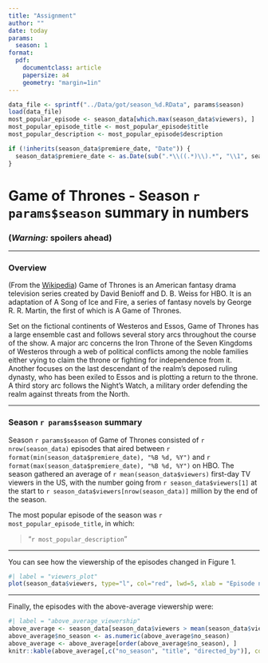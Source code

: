 ```yaml
---
title: "Assignment"
author: ""
date: today
params:
  season: 1
format: 
  pdf:
    documentclass: article
    papersize: a4
    geometry: "margin=1in"
---
```


```r
data_file <- sprintf("../Data/got/season_%d.RData", params$season)
load(data_file)
most_popular_episode <- season_data[which.max(season_data$viewers), ]
most_popular_episode_title <- most_popular_episode$title
most_popular_description <- most_popular_episode$description

if (!inherits(season_data$premiere_date, "Date")) {
  season_data$premiere_date <- as.Date(sub(".*\\((.*)\\).*", "\\1", season_data$premiere_date))
}
```

# Game of Thrones - Season `r params$season` summary in numbers

### __(*Warning:* spoilers ahead)__

***

### Overview

(From the [Wikipedia](https://en.wikipedia.org/wiki/Game_of_Thrones#Premise)) Game of Thrones is an American fantasy drama television series created by David Benioff and D. B. Weiss for HBO. It is an adaptation of A Song of Ice and Fire, a series of fantasy novels by George R. R. Martin, the first of which is A Game of Thrones.

Set on the fictional continents of Westeros and Essos, Game of Thrones has a large ensemble cast and follows several story arcs throughout the course of the show. A major arc concerns the Iron Throne of the Seven Kingdoms of Westeros through a web of political conflicts among the noble families either vying to claim the throne or fighting for independence from it. Another focuses on the last descendant of the realm's deposed ruling dynasty, who has been exiled to Essos and is plotting a return to the throne. A third story arc follows the Night's Watch, a military order defending the realm against threats from the North.

***

### Season `r params$season` summary

Season `r params$season` of Game of Thrones consisted of `r nrow(season_data)` episodes that aired between `r format(min(season_data$premiere_date), "%B %d, %Y")` and `r format(max(season_data$premiere_date), "%B %d, %Y")` on HBO. The season gathered an average of `r mean(season_data$viewers)` first-day TV viewers in the US, with the number going from `r season_data$viewers[1]` at the start to `r season_data$viewers[nrow(season_data)]` million by the end of the season.

The most popular episode of the season was `r most_popular_episode_title`, in which:

>  "`r most_popular_description`"

***

You can see how the viewership of the episodes changed in Figure 1.

```r
#| label = "viewers_plot"
plot(season_data$viewers, type="l", col="red", lwd=5, xlab = "Episode number", ylab = "1st day TV viewers in the US (millions)")
```

***

Finally, the episodes with the above-average viewership were:

```r
#| label = "above_average_viewership"
above_average <- season_data[season_data$viewers > mean(season_data$viewers, na.rm = TRUE), ]
above_average$no_season <- as.numeric(above_average$no_season)
above_average <- above_average[order(above_average$no_season), ]
knitr::kable(above_average[,c("no_season", "title", "directed_by")], col.names = c("No. in season", "Title", "Directed by"),  row.names = FALSE)
```
